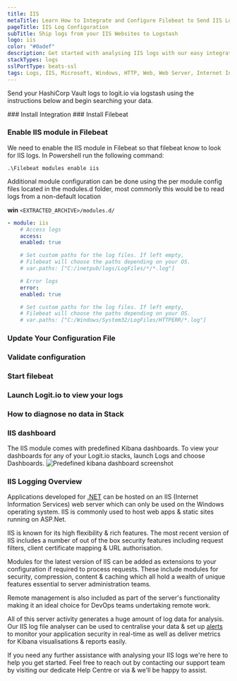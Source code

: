 ```yaml
---
title: IIS
metaTitle: Learn How to Integrate and Configure Filebeat to Send IIS Logs
pageTitle: IIS Log Configuration
subTitle: Ship logs from your IIS Websites to Logstash
logo: iis
color: "#0adef"
description: Get started with analysing IIS logs with our easy integration allowing you to ship application logs from Filebeat to Logstash & Elasticsearch (ELK).
stackTypes: logs
sslPortType: beats-ssl
tags: Logs, IIS, Microsoft, Windows, HTTP, Web, Web Server, Internet Information Services, .NET Framework, Iis
---
```


Send your HashiCorp Vault logs to logit.io via logstash 
using the instructions below and begin searching your data.

<Steps>
  ### Install Integration
  <InstallIntegration/>
  ### Install Filebeat

  <InstallFilebeat />

  ### Enable IIS module in Filebeat

  We need to enable the IIS module in Filebeat so that filebeat know to look for IIS logs.
  In Powershell run the following command:

  `.\Filebeat modules enable iis`

  Additional module configuration can be done using the per module config files located in the modules.d folder, 
  most commonly this would be to read logs from a non-default location
      
  __win__ `<EXTRACTED_ARCHIVE>/modules.d/`

  ```yml copy
  - module: iis
      # Access logs
      access:
      enabled: true

      # Set custom paths for the log files. If left empty,
      # Filebeat will choose the paths depending on your OS.
      # var.paths: ["C:/inetpub/logs/LogFiles/*/*.log"]

      # Error logs
      error:
      enabled: true

      # Set custom paths for the log files. If left empty,
      # Filebeat will choose the paths depending on your OS.
      # var.paths: ["C:/Windows/System32/LogFiles/HTTPERR/*.log"]
  ```

  ### Update Your Configuration File

  <UpdateFilebeatConfigFile />

  ### Validate configuration

  <ValidateBeat beatname="filebeat" />

  ### Start filebeat
  
  <StartFilebeat />

  ### Launch Logit.io to view your logs
  <LaunchStack utmMedium="logs" utmCampaign="iis" source="iis" />

  ### How to diagnose no data in Stack

  <DiagnoseNoData />
</Steps>

### IIS dashboard
The IIS module comes with predefined Kibana dashboards. To view your dashboards for any of your Logit.io stacks, launch Logs and choose Dashboards.
![Predefined kibana dashboard screenshot](@/images/integrations/filebeat/iis.png)

### IIS Logging Overview

Applications developed for [.NET](/integrations/log-management/languages-and-libraries/dotnet) can 
be hosted on an IIS (Internet Information Services) web server which can only 
be used on the Windows operating system. IIS is commonly used to host web apps 
& static sites running on ASP.Net.
            
IIS is known for its high flexibility & rich features. The most recent version 
of IIS includes a number of out of the box security features including request 
filters, client certificate mapping & URL authorisation.

Modules for the latest version of IIS can be added as extensions to your 
configuration if required to process requests. These include modules for 
security, compression, content & caching which all hold a wealth of unique 
features essential to server administration teams.

Remote management is also included as part of the server's functionality 
making it an ideal choice for DevOps teams undertaking remote work.

All of this server activity generates a huge amount of log data for analysis. 
Our IIS log file analyser can be used to centralise your data & 
set up [alerts](https://logit.io/platform/features/hosted-elk/elk-alerting) to 
monitor your application security in real-time as well as deliver metrics 
for Kibana visualisations & reports easily.

If you need any further assistance with analysing your IIS logs we're here 
to help you get started. Feel free to reach out by contacting our support 
team by visiting our dedicate Help Centre 
or via <IntercomButton text="live chat"/> & we'll be happy to assist.